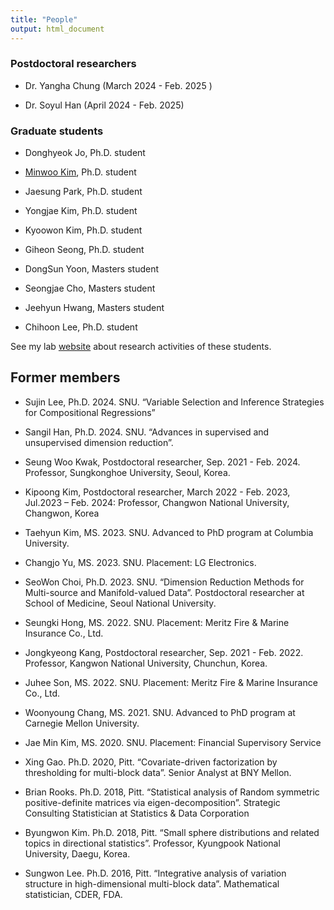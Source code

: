 ```yaml
---
title: "People"
output: html_document
---
```


### Postdoctoral researchers 

- Dr. Yangha Chung (March 2024 - Feb. 2025 )

- Dr. Soyul Han (April 2024 - Feb. 2025)

### Graduate students 

- Donghyeok Jo, Ph.D. student

- [Minwoo Kim](https://sites.google.com/view/mwkim-stat), Ph.D. student 

- Jaesung Park, Ph.D. student

- Yongjae Kim, Ph.D. student  

- Kyoowon Kim, Ph.D. student

- Giheon Seong, Ph.D. student

- DongSun Yoon, Masters student 

- Seongjae Cho, Masters student

- Jeehyun Hwang, Masters student

- Chihoon Lee, Ph.D. student

See my lab [website](https://statlet.github.io) about research activities of these students.


## Former members 

- Sujin Lee, Ph.D. 2024. SNU. "Variable Selection and Inference Strategies for Compositional Regressions"

- Sangil Han, Ph.D. 2024. SNU. "Advances in supervised and unsupervised dimension reduction".  

- Seung Woo Kwak, Postdoctoral researcher, Sep. 2021 - Feb. 2024. Professor, Sungkonghoe University, Seoul, Korea.

- Kipoong Kim, Postdoctoral researcher, March 2022 - Feb. 2023, Jul.2023 -- Feb. 2024: Professor, Changwon National University, Changwon, Korea

- Taehyun Kim, MS. 2023. SNU. Advanced to PhD program at Columbia University.

- Changjo Yu, MS. 2023. SNU. Placement: LG Electronics.

- SeoWon Choi, Ph.D. 2023. SNU. "Dimension Reduction Methods for Multi-source and Manifold-valued Data". Postdoctoral researcher at School of Medicine, Seoul National University. 
- Seungki Hong, MS. 2022. SNU. Placement: Meritz Fire & Marine Insurance Co., Ltd.

- Jongkyeong Kang, Postdoctoral researcher, Sep. 2021 - Feb. 2022. Professor, Kangwon National University, Chunchun, Korea. 

- Juhee Son, MS. 2022. SNU. Placement: Meritz Fire & Marine Insurance Co., Ltd.

- Woonyoung Chang, MS. 2021. SNU. Advanced to PhD program at Carnegie Mellon University.

- Jae Min Kim, MS. 2020. SNU. Placement: Financial Supervisory Service

- Xing Gao. Ph.D. 2020, Pitt. "Covariate-driven factorization by thresholding for multi-block data". Senior Analyst at BNY Mellon. 

- Brian Rooks. Ph.D. 2018, Pitt. "Statistical analysis of Random symmetric positive-definite matrices via eigen-decomposition". Strategic Consulting Statistician at Statistics & Data Corporation

- Byungwon Kim. Ph.D. 2018, Pitt. "Small sphere distributions and related topics in directional statistics". Professor, Kyungpook National University, Daegu, Korea.

- Sungwon Lee. Ph.D. 2016, Pitt. "Integrative analysis of variation structure in high-dimensional multi-block data". Mathematical statistician, CDER, FDA.
 